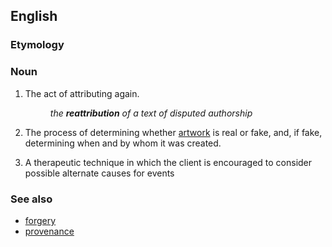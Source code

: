 {{also|réattribution}}
==English==

===Etymology===
{{prefix|re|attribution}}

===Noun===
{{en-noun|s|-}}

# The act of attributing again.
#: ''the '''reattribution''' of a text of disputed authorship''
# {{context|arts}} The process of determining whether [[artwork]] is real or fake, and, if fake, determining when and by whom it was created.
# {{context|therapy}} A therapeutic technique in which the client is encouraged to consider possible alternate causes for events

===See also===
* [[forgery]]
* [[provenance]]